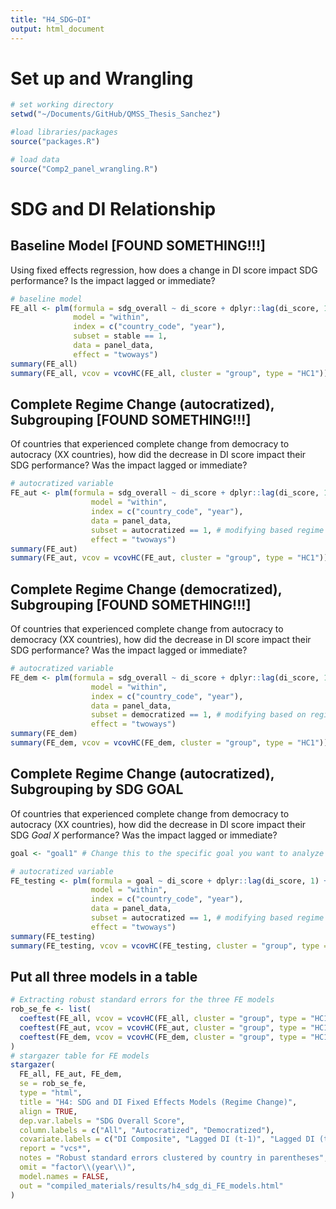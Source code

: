 ```yaml
---
title: "H4_SDG~DI"
output: html_document
---
```


# Set up and Wrangling 
```r
# set working directory
setwd("~/Documents/GitHub/QMSS_Thesis_Sanchez")

#load libraries/packages
source("packages.R")

# load data
source("Comp2_panel_wrangling.R")
```

# SDG and DI Relationship
## Baseline Model [FOUND SOMETHING!!!]
Using fixed effects regression, how does a change in DI score impact SDG performance? Is the impact lagged or immediate?
```r
# baseline model
FE_all <- plm(formula = sdg_overall ~ di_score + dplyr::lag(di_score, 1) + dplyr::lag(di_score, 2) + log_gdppc + income_level_recoded,
              model = "within", 
              index = c("country_code", "year"),
              subset = stable == 1,
              data = panel_data, 
              effect = "twoways")
summary(FE_all)
summary(FE_all, vcov = vcovHC(FE_all, cluster = "group", type = "HC1"))
```

## Complete Regime Change (autocratized), Subgrouping [FOUND SOMETHING!!!]
Of countries that experienced complete change from democracy to autocracy (XX countries), how did the decrease in DI score impact their SDG performance? Was the impact lagged or immediate?
```r
# autocratized variable 
FE_aut <- plm(formula = sdg_overall ~ di_score + dplyr::lag(di_score, 1) + dplyr::lag(di_score, 2) + log_gdppc + income_level_recoded,
                  model = "within", 
                  index = c("country_code", "year"),
                  data = panel_data, 
                  subset = autocratized == 1, # modifying based regime stability
                  effect = "twoways")
summary(FE_aut)
summary(FE_aut, vcov = vcovHC(FE_aut, cluster = "group", type = "HC1"))
```

## Complete Regime Change (democratized), Subgrouping [FOUND SOMETHING!!!]
Of countries that experienced complete change from autocracy to democracy (XX countries), how did the decrease in DI score impact their SDG performance? Was the impact lagged or immediate?
```r
# autocratized variable 
FE_dem <- plm(formula = sdg_overall ~ di_score + dplyr::lag(di_score, 1) + dplyr::lag(di_score, 2) + log_gdppc + income_level_recoded,
                  model = "within", 
                  index = c("country_code", "year"),
                  data = panel_data, 
                  subset = democratized == 1, # modifying based on regime stability
                  effect = "twoways")
summary(FE_dem)
summary(FE_dem, vcov = vcovHC(FE_dem, cluster = "group", type = "HC1"))
```

## Complete Regime Change (autocratized), Subgrouping by **SDG GOAL**
Of countries that experienced complete change from democracy to autocracy (XX countries), how did the decrease in DI score impact their SDG *Goal X* performance? Was the impact lagged or immediate?
```r
goal <- "goal1" # Change this to the specific goal you want to analyze

# autocratized variable 
FE_testing <- plm(formula = goal ~ di_score + dplyr::lag(di_score, 1) + dplyr::lag(di_score, 2) + log_gdppc + income_level_recoded,
                  model = "within", 
                  index = c("country_code", "year"),
                  data = panel_data, 
                  subset = autocratized == 1, # modifying based regime stability
                  effect = "twoways")
summary(FE_testing)
summary(FE_testing, vcov = vcovHC(FE_testing, cluster = "group", type = "HC1"))
```

## Put all three models in a table
```r
# Extracting robust standard errors for the three FE models
rob_se_fe <- list(
  coeftest(FE_all, vcov = vcovHC(FE_all, cluster = "group", type = "HC1"))[, 2],
  coeftest(FE_aut, vcov = vcovHC(FE_aut, cluster = "group", type = "HC1"))[, 2],
  coeftest(FE_dem, vcov = vcovHC(FE_dem, cluster = "group", type = "HC1"))[, 2]
)
# stargazer table for FE models
stargazer(
  FE_all, FE_aut, FE_dem,
  se = rob_se_fe,
  type = "html",
  title = "H4: SDG and DI Fixed Effects Models (Regime Change)",
  align = TRUE,
  dep.var.labels = "SDG Overall Score",
  column.labels = c("All", "Autocratized", "Democratized"),
  covariate.labels = c("DI Composite", "Lagged DI (t-1)", "Lagged DI (t-2)",  "Log(GDPper-capita)", "Lower-Middle Income (LMIC)", "Upper-Middle Income (UMIC)", "High Income (HIC)", "Intercept"),
  report = "vcs*",
  notes = "Robust standard errors clustered by country in parentheses",
  omit = "factor\\(year\\)",
  model.names = FALSE,
  out = "compiled_materials/results/h4_sdg_di_FE_models.html"
)
```
